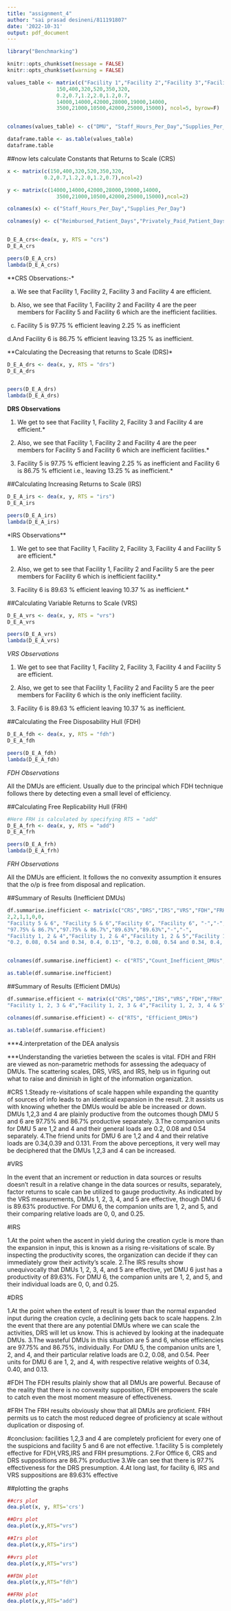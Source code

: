 ---
title: "assignment_4"
author: "sai prasad desineni/811191807"
date: '2022-10-31'
output: pdf_document
---

```{r}

library("Benchmarking")

```
```{r}
knitr::opts_chunk$set(message = FALSE)
knitr::opts_chunk$set(warning = FALSE)
```

```{r}
values_table <- matrix(c("Facility 1","Facility 2","Facility 3","Facility 4","Facility 5", "Facility 6",
                150,400,320,520,350,320,
                0.2,0.7,1.2,2.0,1.2,0.7,
                14000,14000,42000,28000,19000,14000,
                3500,21000,10500,42000,25000,15000), ncol=5, byrow=F)


colnames(values_table) <- c("DMU", "Staff_Hours_Per_Day","Supplies_Per_Day","Reimbursed_Patient_Days","Privately_Paid_Patient_Days")

dataframe.table <- as.table(values_table)
dataframe.table
```

##now lets calculate Constants that Returns to Scale (CRS)
```{r}
x <- matrix(c(150,400,320,520,350,320,
            0.2,0.7,1.2,2.0,1.2,0.7),ncol=2)

y <- matrix(c(14000,14000,42000,28000,19000,14000,
                3500,21000,10500,42000,25000,15000),ncol=2)

colnames(x) <- c("Staff_Hours_Per_Day","Supplies_Per_Day")

colnames(y) <- c("Reimbursed_Patient_Days","Privately_Paid_Patient_Days")


D_E_A_crs<-dea(x, y, RTS = "crs")
D_E_A_crs

peers(D_E_A_crs)
lambda(D_E_A_crs)

```
**CRS Observations:-*

a. We see that Facility 1, Facility 2, Facility 3  and Facility 4 are efficient.

b. Also, we see  that Facility 1, Facility 2 and Facility 4 are the peer members for Facility 5 and Facility 6 which are the inefficient facilities.

c. Facility 5 is 97.75 % efficient leaving 2.25 % as inefficient 

d.And Facility 6 is 86.75 % efficient leaving 13.25 % as inefficient.

**Calculating the Decreasing that returns to Scale (DRS)*
```{r}
D_E_A_drs <- dea(x, y, RTS = "drs")
D_E_A_drs


peers(D_E_A_drs)
lambda(D_E_A_drs)

```
**DRS Observations** 

1. We get to see that Facility 1, Facility 2, Facility 3  and Facility 4 are efficient.*


2. Also, we see that Facility 1, Facility 2 and Facility 4 are the peer members for Facility 5 and Facility 6 which are inefficient facilities.*

3. Facility 5 is 97.75 % efficient leaving 2.25 % as inefficient and Facility 6 is 86.75 % efficient i.e., leaving 13.25 % as inefficient.*


##Calculating Increasing Returns to Scale (IRS)
```{r}
D_E_A_irs <- dea(x, y, RTS = "irs")
D_E_A_irs

peers(D_E_A_irs)
lambda(D_E_A_irs)

```
*IRS Observations**

1. We get to see that Facility 1, Facility 2, Facility 3, Facility 4 and Facility 5 are efficient.*

2. Also, we get to see that Facility 1, Facility 2 and Facility 5 are the peer members for Facility 6 which is inefficient facility.*

3. Facility 6 is 89.63 % efficient leaving 10.37 % as inefficient.*

##Calculating Variable Returns to Scale (VRS)
```{r}
D_E_A_vrs <- dea(x, y, RTS = "vrs")
D_E_A_vrs

peers(D_E_A_vrs)
lambda(D_E_A_vrs)
```
*VRS Observations* 

1. We get to see that Facility 1, Facility 2, Facility 3, Facility 4 and Facility 5 are efficient.

2. Also, we get to see that Facility 1, Facility 2 and Facility 5 are the peer members for Facility 6 which is the only inefficient facility.

3. Facility 6 is 89.63 % efficient leaving 10.37 % as inefficient.

##Calculating the Free Disposability Hull (FDH)
```{r}
D_E_A_fdh <- dea(x, y, RTS = "fdh")
D_E_A_fdh

peers(D_E_A_fdh)
lambda(D_E_A_fdh)

```
*FDH Observations * 

All the DMUs are efficient. Usually due to the principal which FDH technique follows there by detecting even a small level of efficiency.

##Calculating Free Replicability Hull (FRH)

```{r}
#Here FRH is calculated by specifying RTS = "add"
D_E_A_frh <- dea(x, y, RTS = "add")
D_E_A_frh

peers(D_E_A_frh)
lambda(D_E_A_frh)
```
*FRH Observations * 

All the DMUs are efficient. It follows the no convexity assumption it  ensures that the o/p is free from disposal and replication.

##Summary of Results (Inefficient DMUs)

```{r}
df.summarise.inefficient <- matrix(c("CRS","DRS","IRS","VRS","FDH","FRH",
2,2,1,1,0,0,
"Facility 5 & 6", "Facility 5 & 6","Facility 6", "Facility 6", "-","-",
"97.75% & 86.7%","97.75% & 86.7%","89.63%","89.63%","-","-",
"Facility 1, 2 & 4","Facility 1, 2 & 4","Facility 1, 2 & 5","Facility 1, 2 & 5","-","-",
"0.2, 0.08, 0.54 and 0.34, 0.4, 0.13", "0.2, 0.08, 0.54 and 0.34, 0.4, 0.13", "0.4, 0.34 and 0.26", "0.4, 0.34 and 0.26", "-","-"),ncol=6,byrow=F)


colnames(df.summarise.inefficient) <- c("RTS","Count_Inefficient_DMUs","Name_DMUs","%_Inefficiency","Peers","Lambda")

as.table(df.summarise.inefficient)

```
##Summary of Results (Efficient DMUs)

```{r}
df.summarise.efficient <- matrix(c("CRS","DRS","IRS","VRS","FDH","FRH",
"Facility 1, 2, 3 & 4","Facility 1, 2, 3 & 4","Facility 1, 2, 3, 4 & 5", "Facility 1, 2, 3, 4 & 5", "All DMUs", "All DMUs"), ncol = 2, byrow=F)

colnames(df.summarise.efficient) <- c("RTS", "Efficient_DMUs")

as.table(df.summarise.efficient)

```
***4.interpretation of the DEA analysis

***Understanding the varieties between the scales is vital.
FDH and FRH are viewed as non-parametric methods for assessing the
adequacy of DMUs. The scattering scales, DRS, VRS, and IRS, help us in
figuring out what to raise and diminish in light of the information organization.



#CRS
1.Steady re-visitations of scale happen while expanding the quantity of sources of info leads
to an identical expansion in the result. 
2.It assists us with knowing whether the DMUs would be able
be increased or down. DMUs 1,2,3 and 4 are plainly productive from the outcomes
though DMU 5 and 6 are 97.75% and 86.7% productive separately. 
3.The companion units for DMU 5 are 1,2 and 4 and their general loads are 0.2, 0.08 and
0.54 separately. 
4.The friend units for DMU 6 are 1,2 and 4 and their
relative loads are 0.34,0.39 and 0.131.
From the above perceptions, it very well may be deciphered that the DMUs 1,2,3 and 4
can be increased.

#VRS

In the event that an increment or reduction in data sources or results doesn't result in a
relative change in the data sources or results, separately, factor returns
to scale can be utilized to gauge productivity. As indicated by the VRS measurements,
DMUs 1, 2, 3, 4, and 5 are effective, though DMU 6 is 89.63% productive. For
DMU 6, the companion units are 1, 2, and 5, and their comparing relative
loads are 0, 0, and 0.25.

#IRS

1.At the point when the ascent in yield during the creation cycle is more than the
expansion in input, this is known as a rising re-visitations of scale. By
inspecting the productivity scores, the organization can decide if they can
immediately grow their activity's scale. 
2.The IRS results show unequivocally that DMUs 1, 2, 3, 4, and 5 are effective, 
yet DMU 6 just has a productivity of 89.63%. For DMU 6, the companion units are 1, 2, and 5, 
and their individual loads are 0, 0, and 0.25.

#DRS

1.At the point when the extent of result is lower than the normal expanded input
during the creation cycle, a declining gets back to scale happens. 
2.In the event that there are any potential DMUs where we can scale the activities, 
DRS will let us know. This is achieved by looking at the inadequate DMUs. 
3.The wasteful DMUs in this situation are 5 and 6, whose efficiencies are 97.75% and 86.75%,
individually. For DMU 5, the companion units are 1, 2, and 4, and their particular
relative loads are 0.2, 0.08, and 0.54. Peer units for DMU 6 are 1, 2, and 
4, with respective relative weights of 0.34, 0.40, and 0.13.

#FDH
The FDH results plainly show that all DMUs are powerful. Because of the reality
that there is no convexity supposition, FDH empowers the scale to catch even
the most moment measure of effectiveness.


#FRH
The FRH results obviously show that all DMUs are proficient. FRH permits us to
catch the most reduced degree of proficiency at scale without duplication or
disposing of.

#conclusion: facilities 1,2,3 and 4 are completely proficient for every one of the suspicions and
facility 5 and 6 are not effective.
1.facility 5 is completely effective for FDH,VRS,IRS and FRH presumptions.
2.For Office 6, CRS and DRS suppositions are 86.7% productive
3.We can see that there is 97.7% effectiveness for the DRS presumption.
4.At long last, for facility 6, IRS and VRS suppositions are 89.63% effective

##plotting the graphs
```{r}
##crs plot
dea.plot(x, y, RTS='crs')

##Drs plot
dea.plot(x,y,RTS="vrs")

##Irs plot
dea.plot(x,y,RTS="irs")

##vrs plot
dea.plot(x,y,RTS="vrs")

##FDH plot
dea.plot(x,y,RTS="fdh")

##FRH plot
dea.plot(x,y,RTS="add")
```


```{r}
```


```{r}
```


```{r}
```


```{r}
```


```{r}
```


```{r}
```


```{r}
```


```{r}
```


```{r}
```

